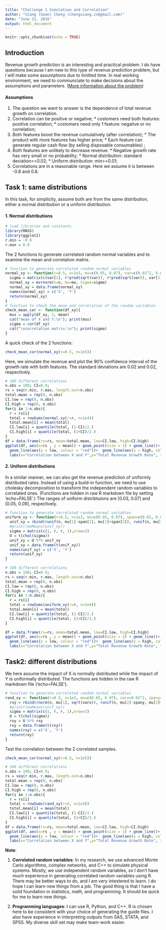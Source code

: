 ```yaml
---
title: "Challenge 1 Simulation and Correlation"
author: "Xiang (Sean) Cheng (chengxiang.cn@gmail.com)"
date: "June 11, 2016"
output: html_document
---
```


```r
knitr::opts_chunk$set(echo = TRUE)
```

## Introduction
Revenue growth prediction is an interesting and practical problem. I do have questions because I am new to this type of revenue prediction problem, but I will make some assumptions due to limitted time. In real working environment, we need to communciate to make decisions about the assumptions and parameters.
([More information about the problem](http://htmlpreview.github.com/?https://raw.githubusercontent.com/seanxiangcheng/datachallenge/master/Problemsets/Data_Challenge_Guide.html))

#### Assumptions
  1. The question we want to answer is the dependence of total revenue growth on correlation.
  2. Correlation can be positive or negative;
    * costomers need both features: positive correlation;
    * costomers need only 1 feature: negative or no correlation;
  3. Both features boost the revenue cumulatively (after correlation);
    * The product with more features has higher price;
    * Each feature can generate regular cash flow (by selling disposable consumables) ;
  4. Both features are unlikely to decrease revenue.
    * Negative growth rate has very small or no probability;
    * Normal distribution: standard deviation<=0.02;
    * Uniform distribution: min>=0.01;
  5. Correlations are in a reasonable range. Here we assume it is between -0.8 and 0.8.
  
## Task 1: same distributions
In this task, for simplicity, assume both are from the same distribution, either a normal distribution or a uniform distribution. 

#### 1. Normal distributions

```r
# load libraries and constants
library(MASS)
library(ggplot2)
r.min = -0.8
r.max = 0.8
```

The 2 functions to generate correlated random normal variables and to examine the mean and correlation matrix.
```r
# function to generate correlated random normal variables
normal_xy <- function(r=0.5, n=1e3, mu=c(0.05, 0.07), var=c(0.02^2, 0.02^2)){
  sigma = matrix(c(var[1], r*prod(sqrt(var)), r*prod(sqrt(var)), var[2]),nrow=2)
  normal_xy = mvrnorm(n=n, mu=mu, Sigma=sigma)
  normal_xy = data.frame(normal_xy)
  names(normal_xy) = c('X', 'Y')
  return(normal_xy)
}
# function to check the mean and correlation of the random variables
check_mean_cor <- function(df_xy){
  mus = apply(df_xy, 2, mean)
  cat("mean of X and Y:\n"); print(mus)
  sigma = cor(df_xy)
  cat("\ncorrelation matrix:\n"); print(sigma)
}
```

A quick check of the 2 functions:
```r
check_mean_cor(normal_xy(r=0.5, n=1e5))
```

Here, we simulate the revenue and plot the 90% confidence interval of the growth rate with both features. The standard deviations are 0.02 and 0.02, respectively.
```r
# 100 different correlations
n.obs = 100; CI=0.9;
rs = seq(r.min, r.max, length.out=n.obs)
total.mean = rep(0, n.obs)
CI.low = rep(0, n.obs)
CI.high = rep(0, n.obs)
for(i in 1:n.obs){
  r = rs[i]
  total = rowSums(normal_xy(r=r, n=1e4)) 
  total.mean[i] = mean(total)
  CI.low[i] = quantile(total, (1-CI)/2.)
  CI.high[i] = quantile(total, (1+CI)/2.)
}
df = data.frame(rs=rs, mean=total.mean, low=CI.low, high=CI.high)
ggplot(df, aes(x=rs , y = mean)) + geom_point(size = 1) + geom_line()+
  geom_line(aes(y = low, colour = "red"))+  geom_line(aes(y = high, colour = "red"))+
  labs(x="Correlation between X and Y",y="Total Revenue Growth Rate", title=paste0("Total Growth Rate (Confidence Interval ", CI*100, "%)") )+ theme(legend.position="none")
```


#### 2. Uniform distributions
In a similar manner, we can also get the revenue prediction of uniformly distributed rates. Instead of using a build-in function, we need to use cholesky decomposition to transform the independent random variables to correlated ones. (Functions are hidden in raw R markdown file by setting 'echo=FALSE'.)
The ranges of uniform distribtuions are [0.03, 0.07] and [0.05, 0.09], respectively.

```r
# function to generate correlated random normal variables
uniform_xy <- function(r=0.5, n=1e3, mu=c(0.05, 0.07), span=c(0.02, 0.02)){
  unif_xy = rbind(runif(n, mu[1]-span[1], mu[1]+span[2]), runif(n, mu[2]-span[2], mu[2]+span[2]))
  #print(rowMeans(unif_xy))
  sigma = matrix(c(1, r, r, 1),nrow=2)
  U = t(chol(sigma))
  unif_xy = U %*% unif_xy
  unif_xy = data.frame(t(unif_xy))  
  names(unif_xy) = c('X', 'Y')
  return(unif_xy)
}

# 100 different correlations
n.obs = 100; CI=0.9;
rs = seq(r.min, r.max, length.out=n.obs)
total.mean = rep(0, n.obs)
CI.low = rep(0, n.obs)
CI.high = rep(0, n.obs)
for(i in 1:n.obs){
  r = rs[i]
  total = rowSums(uniform_xy(r=r, n=1e4)) 
  total.mean[i] = mean(total)
  CI.low[i] = quantile(total, (1-CI)/2.)
  CI.high[i] = quantile(total, (1+CI)/2.)
}

df = data.frame(rs=rs, mean=total.mean, low=CI.low, high=CI.high)
ggplot(df, aes(x=rs , y = mean)) + geom_point(size = 1) + geom_line()+
  geom_line(aes(y = low, colour = "red"))+  geom_line(aes(y = high, colour = "red"))+
  labs(x="Correlation between X and Y",y="Total Revenue Growth Rate", title=paste0("Total Growth Rate (Confidence Interval ", CI*100, "%)") )+ theme(legend.position="none")
```


## Task2: different distributions
We here assume the impact of X is normally distributed while the impact of Y is uniformally distributed. The functions are hidden in the raw R markdown file ('echo=FALSE').

```r
# function to generate correlated random normal variables
rand_xy <- function(r=0.5, n=1e3, mu=c(0.05, 0.07), varx=0.02^2, spany=0.02){
  rxy = rbind(rnorm(n, mu[1], sqrt(varx)), runif(n, mu[2]-spany, mu[2]+spany))
  #print(rowMeans(unif_xy))
  sigma = matrix(c(1, r, r, 1),nrow=2)
  U = t(chol(sigma))
  rxy = U %*% rxy
  rxy = data.frame(t(rxy))  
  names(rxy) = c('X', 'Y')
  return(rxy)
}
```

Test the correlation between the 2 correlated samples.
```r
check_mean_cor(normal_xy(r=0.5, n=1e5))
```


```r
# 100 different correlations
n.obs = 100; CI=0.9;
rs = seq(r.min, r.max, length.out=n.obs)
total.mean = rep(0, n.obs)
CI.low = rep(0, n.obs)
CI.high = rep(0, n.obs)
for(i in 1:n.obs){
  r = rs[i]
  total = rowSums(rand_xy(r=r, n=1e4)) 
  total.mean[i] = mean(total)
  CI.low[i] = quantile(total, (1-CI)/2.)
  CI.high[i] = quantile(total, (1+CI)/2.)
}
df = data.frame(rs=rs, mean=total.mean, low=CI.low, high=CI.high)
ggplot(df, aes(x=rs , y = mean)) + geom_point(size = 1) + geom_line()+
  geom_line(aes(y = low, colour = "red"))+  geom_line(aes(y = high, colour = "red"))+
  labs(x="Correlation between X and Y",y="Total Revenue Growth Rate", title=paste0("Total Growth Rate (Confidence Interval ", CI*100, "%)") )+ theme(legend.position="none")
```


__Note__:

  1. **Correlated random variables**:
  In my research, we use advanced Monte Carlo algorithms, complex networks, and C++ to simulate physical systems. Mostly, we use independent random variables, so I don't have much experience in generating correlated random variables using R. There may be better ways to do, and I am very intestered to learn. I do hope I can learn new things from a job. The good thing is that I have a soild foundation in statistics, math, and programming. It should be quick for me to learn new things.

  2. **Programming languages**:
  I can use R, Python, and C++. R is chosen here to be consistent with your choice of generating the guide files. I also have experience in interpreting outputs from SAS, STATA, and SPSS. My diverse skill set may make team-work easier.